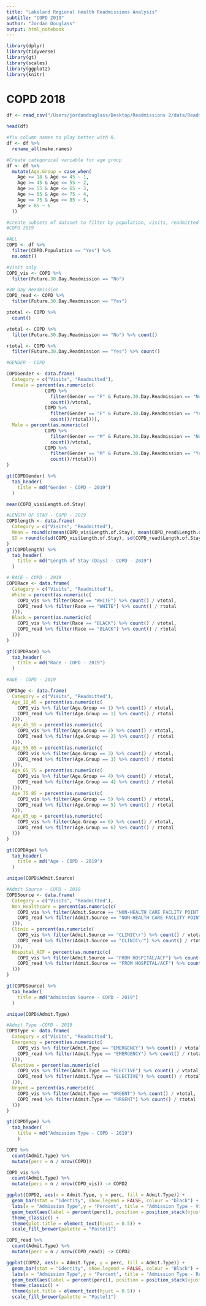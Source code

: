 ```yaml
---
title: "Lakeland Regional Health Readmissions Analysis"
subtitle: "COPD 2019"
author: "Jordan Douglass"
output: html_notebook
---
```


```r
library(dplyr)
library(tidyverse)
library(gt)
library(scales)
library(ggplot2)
library(knitr)
```


# COPD 2018

```r
df <- read_csv("/Users/jordandouglass/Desktop/Readmissions 2/data/Readmissions2018.csv")
```

```r
head(df)
```

```r
#fix column names to play better with R.
df <- df %>% 
  rename_all(make.names)
```

```r
#Create categorical variable for age group
df <- df %>% 
  mutate(Age.Group = case_when(
    Age >= 18 & Age <= 45 ~ 1,
    Age >= 45 & Age <= 55 ~ 2,
    Age >= 55 & Age <= 65 ~ 3,
    Age >= 65 & Age <= 75 ~ 4,
    Age >= 75 & Age <= 85 ~ 5,
    Age > 85 ~ 6
  ))
```


```r
#create subsets of dataset to filter by population, visits, readmitted
#COPD 2019

#ALL
COPD <- df %>% 
  filter(COPD.Population == "Yes") %>% 
  na.omit()

#Visit only
COPD_vis <- COPD %>% 
  filter(Future.30.Day.Readmission == "No")

#30 Day Readmission
COPD_read <- COPD %>% 
  filter(Future.30.Day.Readmission == "Yes")
```


```r
ptotal <- COPD %>% 
  count()

vtotal <- COPD %>% 
  filter(Future.30.Day.Readmission == "No") %>% count()

rtotal <- COPD %>% 
  filter(Future.30.Day.Readmission == "Yes") %>% count()
```


```r
#GENDER - COPD

COPDGender <- data.frame(
  Category = c("Visits", "Readmitted"),
  Female = percent(as.numeric(c( 
              COPD %>% 
                filter(Gender == "F" & Future.30.Day.Readmission == "No") %>% 
                count()/vtotal,
              COPD %>% 
                filter(Gender == "F" & Future.30.Day.Readmission == "Yes") %>% 
                count()/rtotal))),
  Male = percent(as.numeric(c(
              COPD %>% 
                filter(Gender == "M" & Future.30.Day.Readmission == "No") %>% 
                count()/vtotal,
              COPD %>% 
                filter(Gender == "M" & Future.30.Day.Readmission == "Yes") %>% 
                count()/rtotal)))
)

gt(COPDGender) %>% 
  tab_header(
    title = md("Gender - COPD - 2019")
  )
```


```r
mean(COPD_vis$Length.of.Stay)
```


```r
#LENGTH OF STAY - COPD - 2019
COPDlength <- data.frame(
  Category = c("Visits", "Readmitted"),
  Mean = round(c(mean(COPD_vis$Length.of.Stay), mean(COPD_read$Length.of.Stay)), 2),
  SD = round(c(sd(COPD_vis$Length.of.Stay), sd(COPD_read$Length.of.Stay)), 2)
)
gt(COPDlength) %>% 
  tab_header(
    title = md("Length of Stay (Days) - COPD - 2019")
  )
```

```r
# RACE - COPD - 2019
COPDRace <- data.frame(
  Category = c("Visits", "Readmitted"),
  White = percent(as.numeric(c(
    COPD_vis %>% filter(Race == "WHITE") %>% count() / vtotal,
    COPD_read %>% filter(Race == "WHITE") %>% count() / rtotal
  ))),
  Black = percent(as.numeric(c(
    COPD_vis %>% filter(Race == "BLACK") %>% count() / vtotal,
    COPD_read %>% filter(Race == "BLACK") %>% count() / rtotal
  )))
)

gt(COPDRace) %>% 
  tab_header(
    title = md("Race - COPD - 2019")
  )
```

```r
#AGE - COPD - 2019

COPDAge <- data.frame(
  Category = c("Visits", "Readmitted"),
  Age_18_45 = percent(as.numeric(c(
    COPD_vis %>% filter(Age.Group == 1) %>% count() / vtotal,
    COPD_read %>% filter(Age.Group == 1) %>% count() / rtotal
  ))),
  Age_45_55 = percent(as.numeric(c(
    COPD_vis %>% filter(Age.Group == 2) %>% count() / vtotal,
    COPD_read %>% filter(Age.Group == 2) %>% count() / rtotal
  ))),
  Age_55_65 = percent(as.numeric(c(
    COPD_vis %>% filter(Age.Group == 3) %>% count() / vtotal,
    COPD_read %>% filter(Age.Group == 3) %>% count() / rtotal
  ))),
  Age_65_75 = percent(as.numeric(c(
    COPD_vis %>% filter(Age.Group == 4) %>% count() / vtotal,
    COPD_read %>% filter(Age.Group == 4) %>% count() / rtotal
  ))),
  Age_75_85 = percent(as.numeric(c(
    COPD_vis %>% filter(Age.Group == 5) %>% count() / vtotal,
    COPD_read %>% filter(Age.Group == 5) %>% count() / rtotal
  ))),
  Age_85_up = percent(as.numeric(c(
    COPD_vis %>% filter(Age.Group == 6) %>% count() / vtotal,
    COPD_read %>% filter(Age.Group == 6) %>% count() / rtotal
  )))
)

gt(COPDAge) %>% 
  tab_header(
    title = md("Age - COPD - 2019")
  )
```
```r
unique(COPD$Admit.Source)
```


```r
#Admit Source - COPD - 2019
COPDSource <- data.frame(
  Category = c("Visits", "Readmitted"),
  Non_Healthcare = percent(as.numeric(c(
    COPD_vis %>% filter(Admit.Source == "NON-HEALTH CARE FACLITY POINT OF ORIGIN") %>% count() / vtotal,
    COPD_read %>% filter(Admit.Source == "NON-HEALTH CARE FACLITY POINT OF ORIGIN") %>% count() / rtotal
  ))),
  Clinic = percent(as.numeric(c(
    COPD_vis %>% filter(Admit.Source == "CLINIC\r") %>% count() / vtotal,
    COPD_read %>% filter(Admit.Source == "CLINIC\r") %>% count() / rtotal
  ))),
  Hospital_ACF = percent(as.numeric(c(
    COPD_vis %>% filter(Admit.Source == "FROM HOSPITAL/ACF") %>% count() / vtotal,
    COPD_read %>% filter(Admit.Source == "FROM HOSPITAL/ACF") %>% count() / rtotal
  )))
)

gt(COPDSource) %>% 
  tab_header(
    title = md("Admission Source - COPD - 2019")
  )
```

```r
unique(COPD$Admit.Type)
```


```r
#Admit Type -COPD - 2019
COPDType <- data.frame(
  Category = c("Visits", "Readmitted"),
  Emergency = percent(as.numeric(c(
    COPD_vis %>% filter(Admit.Type == "EMERGENCY") %>% count() / vtotal,
    COPD_read %>% filter(Admit.Type == "EMERGENCY") %>% count() / rtotal
  ))),
  Elective = percent(as.numeric(c(
    COPD_vis %>% filter(Admit.Type == "ELECTIVE") %>% count() / vtotal,
    COPD_read %>% filter(Admit.Type == "ELECTIVE") %>% count() / rtotal
  ))),
  Urgent = percent(as.numeric(c(
    COPD_vis %>% filter(Admit.Type == "URGENT") %>% count() / vtotal,
    COPD_read %>% filter(Admit.Type == "URGENT") %>% count() / rtotal
  )))
)

gt(COPDType) %>% 
  tab_header(
    title = md("Admission Type - COPD - 2019")
    )
```

```r
COPD %>% 
  count(Admit.Type) %>% 
  mutate(perc = n / nrow(COPD))
```


```r
COPD_vis %>% 
  count(Admit.Type) %>% 
  mutate(perc = n / nrow(COPD_vis)) -> COPD2

ggplot(COPD2, aes(x = Admit.Type, y = perc, fill = Admit.Type)) + 
  geom_bar(stat = "identity", show.legend = FALSE, colour = "black") + 
  labs(x = "Admission Type",y = "Percent", title = "Admission Type - Visits - COPD - 2019") +
  geom_text(aes(label = percent(perc)), position = position_stack(vjust = 0.5)) +
  theme_classic() + 
  theme(plot.title = element_text(hjust = 0.5)) +
  scale_fill_brewer(palette = "Pastel1")
```

```r
COPD_read %>% 
  count(Admit.Type) %>% 
  mutate(perc = n / nrow(COPD_read)) -> COPD2

ggplot(COPD2, aes(x = Admit.Type, y = perc, fill = Admit.Type)) + 
  geom_bar(stat = "identity", show.legend = FALSE, colour = "Black") + 
  labs(x = "Admission Type",y = "Percent", title = "Admission Type - Readmitted - COPD - 2019") +
  geom_text(aes(label = percent(perc)), position = position_stack(vjust=0.5)) +
  theme_classic() + 
  theme(plot.title = element_text(hjust = 0.5)) +
  scale_fill_brewer(palette = "Pastel1")
```
